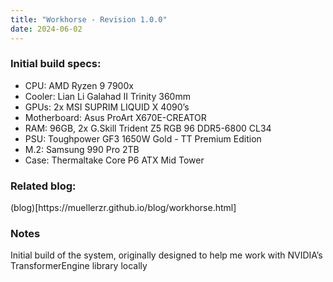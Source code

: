 ```yaml
---
title: "Workhorse - Revision 1.0.0"
date: 2024-06-02
---
```


### Initial build specs:
* CPU: AMD Ryzen 9 7900x
* Cooler: Lian Li Galahad II Trinity 360mm
* GPUs: 2x MSI SUPRIM LIQUID X 4090's
* Motherboard: Asus ProArt X670E-CREATOR
* RAM: 96GB, 2x G.Skill Trident Z5 RGB 96 DDR5-6800 CL34
* PSU: Toughpower GF3 1650W Gold - TT Premium Edition
* M.2: Samsung 990 Pro 2TB
* Case: Thermaltake Core P6 ATX Mid Tower

### Related blog:

(blog)[https://muellerzr.github.io/blog/workhorse.html
]

### Notes

Initial build of the system, originally designed to help me work with NVIDIA's TransformerEngine library locally